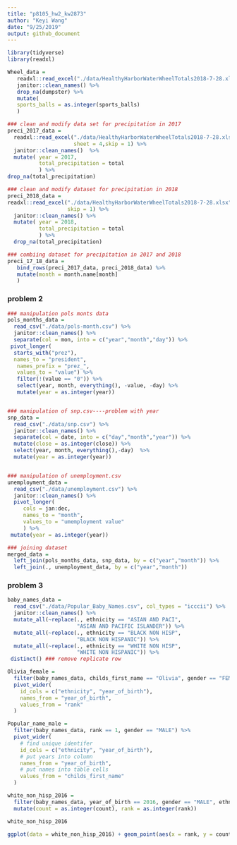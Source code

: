 ```yaml
---
title: "p8105_hw2_kw2873"
author: "Keyi Wang"
date: "9/25/2019"
output: github_document
---
```


```r
library(tidyverse)
library(readxl)

```

```r
Wheel_data = 
   readxl::read_excel("./data/HealthyHarborWaterWheelTotals2018-7-28.xlsx",sheet = 1) %>%
   janitor::clean_names() %>%
   drop_na(dumpster) %>%
   mutate(
   sports_balls = as.integer(sports_balls) 
   )

```


```r
### clean and modify data set for precipitation in 2017
preci_2017_data =
  readxl::read_excel("./data/HealthyHarborWaterWheelTotals2018-7-28.xlsx",
                     sheet = 4,skip = 1) %>%
  janitor::clean_names()  %>%
  mutate( year = 2017,
          total_precipitation = total
          ) %>%
drop_na(total_precipitation) 

### clean and modify dataset for precipitation in 2018
preci_2018_data =
readxl::read_excel("./data/HealthyHarborWaterWheelTotals2018-7-28.xlsx",sheet = 3, 
                   skip = 1) %>%
  janitor::clean_names() %>%
  mutate( year = 2018,
          total_precipitation = total
          ) %>%
  drop_na(total_precipitation)  

### combiing dataset for precipitation in 2017 and 2018 
preci_17_18_data =
   bind_rows(preci_2017_data, preci_2018_data) %>%
   mutate(month = month.name[month]
   )
```

### problem 2
```r
### manipulation pols monts data
pols_months_data = 
  read_csv("./data/pols-month.csv") %>%
  janitor::clean_names() %>%
  separate(col = mon, into = c("year","month","day")) %>%
 pivot_longer(
  starts_with("prez"),
  names_to = "president",
   names_prefix = "prez_",
   values_to = "value") %>%
   filter(!(value == "0")) %>%   
   select(year, month, everything(), -value, -day) %>%
   mutate(year = as.integer(year))


### manipulation of snp.csv----problem with year 
snp_data = 
  read_csv("./data/snp.csv") %>%
  janitor::clean_names() %>%
  separate(col = date, into = c("day","month","year")) %>%
  mutate(close = as.integer(close)) %>%
  select(year, month, everything(),-day)  %>%
  mutate(year = as.integer(year))


### manipulation of unemployment.csv
unemployment_data = 
  read_csv("./data/unemployment.csv") %>%
  janitor::clean_names() %>%
  pivot_longer(
     cols = jan:dec,
     names_to = "month",
     values_to = "umemployment value"
     ) %>%
 mutate(year = as.integer(year))

### joining dataset
merged_data = 
  left_join(pols_months_data, snp_data, by = c("year","month")) %>% 
  left_join(., unemployment_data, by = c("year","month"))
```
### problem 3
```r
baby_names_data = 
  read_csv("./data/Popular_Baby_Names.csv", col_types = "icccii") %>% 
  janitor::clean_names() %>%
  mutate_all(~replace(., ethnicity == "ASIAN AND PACI", 
                      "ASIAN AND PACIFIC ISLANDER")) %>% 
  mutate_all(~replace(., ethnicity == "BLACK NON HISP", 
                      "BLACK NON HISPANIC")) %>% 
  mutate_all(~replace(., ethnicity == "WHITE NON HISP", 
                      "WHITE NON HISPANIC")) %>% 
 distinct() ### remove replicate row

Olivia_female =
  filter(baby_names_data, childs_first_name == "Olivia", gender == "FEMALE") %>% 
  pivot_wider(
    id_cols = c("ethnicity", "year_of_birth"),
    names_from = "year_of_birth",
    values_from = "rank"
  )

Popular_name_male = 
  filter(baby_names_data, rank == 1, gender == "MALE") %>% 
  pivot_wider(
    # find unique identifer
    id_cols = c("ethnicity", "year_of_birth"),
    # put years into column
    names_from = "year_of_birth",
    # put names into table cells
    values_from = "childs_first_name"
  )

white_non_hisp_2016 = 
  filter(baby_names_data, year_of_birth == 2016, gender == "MALE", ethnicity == "WHITE NON HISPANIC") %>% 
  mutate(count = as.integer(count), rank = as.integer(rank))

white_non_hisp_2016

ggplot(data = white_non_hisp_2016) + geom_point(aes(x = rank, y = count))


```


